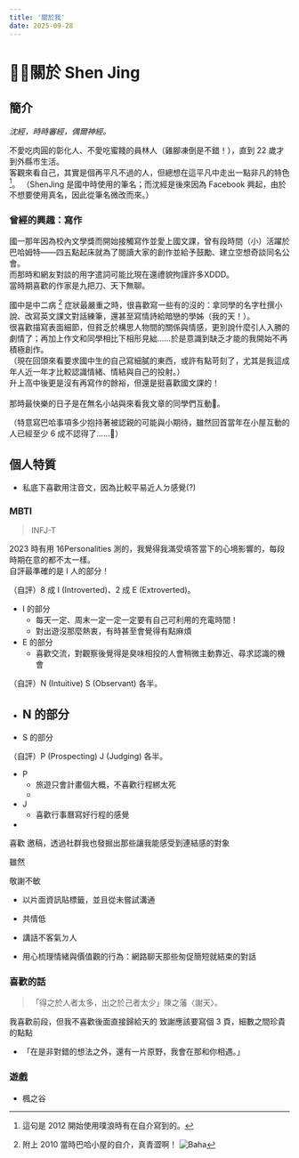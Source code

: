 ```yaml
---
title: '關於我'
date: 2025-09-28
---
```


# 🙋‍♂️關於 Shen Jing

## 簡介

*沈經，時時審經，偶爾神經。*  

不愛吃肉圓的彰化人、不愛吃蜜餞的員林人（雞腳凍倒是不錯！），直到 22 歲才到外縣市生活。  
客觀來看自己，其實是個再平凡不過的人，但總想在這平凡中走出一點非凡的特色[^plurk]。
（ShenJing 是國中時使用的筆名；而沈經是後來因為 Facebook 興起，由於不想要使用真名，因此從筆名微改而來。）

### 曾經的興趣：寫作

國一那年因為校內文學獎而開始接觸寫作並愛上國文課，曾有段時間（小）活躍於巴哈姆特——四五點起床就為了閱讀大家的創作並給予鼓勵、建立空想奇談同名公會。  
而那時和網友對談的用字遣詞可能比現在還禮貌拘謹許多XDDD。  
當時期喜歡的作家是九把刀、天下無聊。  

國中是中二病 [^baha] 症狀最嚴重之時，很喜歡寫一些有的沒的：拿同學的名字杜撰小說、改寫英文課文對話練筆，還甚至寫情詩給暗戀的學姊（我的天！）。  
很喜歡描寫表面細節，但貧乏於構思人物間的關係與情感，更別說什麼引人入勝的劇情了；再加上作文和同學相比下相形見絀……於是意識到缺乏才能的我開始不再積極創作。  
（現在回頭來看要求國中生的自己寫細膩的東西，或許有點苛刻了，尤其是我這成年人近一年才比較認識情緒、情結與自己的投射。）  
升上高中後更是沒有再寫作的餘裕，但還是挺喜歡國文課的！  
<br />
那時最快樂的日子是在無名小站與來看我文章的同學們互動🥲。
  
（特意寫巴哈事項多少抱持著被認親的可能與小期待，雖然回首當年在小屋互動的人已經至少 6 成不認得了……🥹）

## 個人特質

- 私底下喜歡用注音文，因為比較平易近人ㄉ感覺(?)

### MBTI

> INFJ-T

2023 時有用 16Personalities 測的，我覺得我滿受填答當下的心境影響的，每段時期在意的都不太一樣。  
自評最準確的是 I 人的部分！

（自評）8 成 I (Introverted)、2 成 E (Extroverted)。

- I 的部分
  - 每天一定、周末一定一定一定要有自己可利用的充電時間！
  - 對出遊沒那麼熱衷，有時甚至會覺得有點麻煩
- E 的部分
  - 喜歡交流，對觀察後覺得是臭味相投的人會稍微主動靠近、尋求認識的機會

（自評）N (Intuitive) S (Observant) 各半。

- N 的部分
  - 
- S 的部分

（自評）P (Prospecting) J (Judging) 各半。

- P
  - 旅遊只會計畫個大概，不喜歡行程綁太死
  - 
- J
  - 喜歡行事曆寫好行程的感覺
- 

喜歡
邀稿，透過社群我也發掘出那些讓我能感受到連結感的對象

雖然

敬謝不敏
- 以片面資訊貼標籤，並且從未嘗試溝通
- 共情低
- 講話不客氣ㄉ人


- 用心梳理情緒與價值觀的行為：網路聊天那些匆促簡短就結束的對話

### 喜歡的話

> 「得之於人者太多，出之於己者太少」陳之藩〈謝天〉。

我喜歡前段，但我不喜歡後面直接歸給天的
致謝應該要寫個 3 頁，細數之間珍貴的點點

- 「在是非對錯的想法之外，還有一片原野，我會在那和你相遇。」

### 遊戲

- 楓之谷

[^baha]: 附上 2010 當時巴哈小屋的自介，真青澀啊！
![Baha](https://octodex.github.com/images/bannekat.png)
[^plurk]: 這句是 2012 開始使用噗浪時有在自介寫到的。